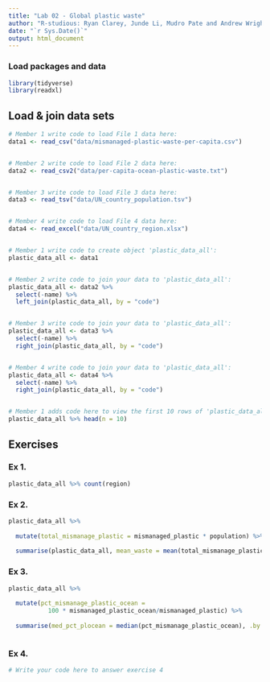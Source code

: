 ```yaml
---
title: "Lab 02 - Global plastic waste"
author: "R-studious: Ryan Clarey, Junde Li, Mudro Pate and Andrew Wright"
date: "`r Sys.Date()`"
output: html_document
---
```


### Load packages and data

```r
library(tidyverse)
library(readxl)
```


## Load & join data sets

```r
# Member 1 write code to load File 1 data here:
data1 <- read_csv("data/mismanaged-plastic-waste-per-capita.csv")


# Member 2 write code to load File 2 data here:
data2 <- read_csv2("data/per-capita-ocean-plastic-waste.txt")


# Member 3 write code to load File 3 data here:
data3 <- read_tsv("data/UN_country_population.tsv")


# Member 4 write code to load File 4 data here:
data4 <- read_excel("data/UN_country_region.xlsx")



```



```r
# Member 1 write code to create object 'plastic_data_all':
plastic_data_all <- data1


# Member 2 write code to join your data to 'plastic_data_all':
plastic_data_all <- data2 %>%
  select(-name) %>%
  left_join(plastic_data_all, by = "code")


# Member 3 write code to join your data to 'plastic_data_all':
plastic_data_all <- data3 %>%
  select(-name) %>%
  right_join(plastic_data_all, by = "code")


# Member 4 write code to join your data to 'plastic_data_all':
plastic_data_all <- data4 %>%
  select(-name) %>%
  right_join(plastic_data_all, by = "code")



```


```r
# Member 1 adds code here to view the first 10 rows of 'plastic_data_all'
plastic_data_all %>% head(n = 10)


```



## Exercises

### Ex 1.

```r
plastic_data_all %>% count(region)


```



### Ex 2.

```r
plastic_data_all %>%
  
  mutate(total_mismanage_plastic = mismanaged_plastic * population) %>%
  
  summarise(plastic_data_all, mean_waste = mean(total_mismanage_plastic), .by = region)

```


### Ex 3.

```r
plastic_data_all %>%
  
  mutate(pct_mismanage_plastic_ocean = 
           100 * mismanaged_plastic_ocean/mismanaged_plastic) %>%
  
  summarise(med_pct_plocean = median(pct_mismanage_plastic_ocean), .by = region)



```


### Ex 4.

```r
# Write your code here to answer exercise 4



```
